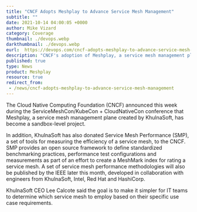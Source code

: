 ```yaml
---
title: "CNCF Adopts Meshplay to Advance Service Mesh Management"
subtitle: ""
date: 2021-10-14 04:00:05 +0000
author: Mike Vizard
category: Coverage
thumbnail: ./devops.webp
darkthumbnail: ./devops.webp
eurl:  https://devops.com/cncf-adopts-meshplay-to-advance-service-mesh-management/
description: "CNCF's adoption of Meshplay, a service mesh management platform as a sandbox-level project. Discover how Meshplay simplifies service mesh management, and explore Service Mesh Performance (SMP), a toolset for measuring service mesh efficiency, donated by KhulnaSoft to CNCF."
published: true
type: News
product: Meshplay
resource: true
redirect_from:
 - /news/cncf-adopts-meshplay-to-advance-service-mesh-management
---
```



<NewsWrapper>

The Cloud Native Computing Foundation (CNCF) announced this week during the ServiceMeshCon/KubeCon + CloudNativeCon conference that Meshplay, a service mesh management plane created by KhulnaSoft, has become a sandbox-level project.

In addition, KhulnaSoft has also donated Service Mesh Performance (SMP), a set of tools for measuring the efficiency of a service mesh, to the CNCF. SMP provides an open source framework to define standardized benchmarking practices, performance test configurations and measurements as part of an effort to create a MeshMark index for rating a service mesh. A set of service mesh performance methodologies will also be published by the IEEE later this month, developed in collaboration with engineers from KhulnaSoft, Intel, Red Hat and HashiCorp.

KhulnaSoft CEO Lee Calcote said the goal is to make it simpler for IT teams to determine which service mesh to employ based on their specific use case requirements.

</NewsWrapper>
